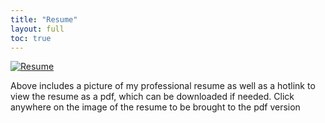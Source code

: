```yaml
---
title: "Resume"
layout: full
toc: true
---
```


[![Resume](../Images/ResumeImage.jpg)](../Images/Resume.pdf)

Above includes a picture of my professional resume as well as a hotlink to view the resume as a pdf, which can be downloaded
if needed. Click anywhere on the image of the resume to be brought to the pdf version